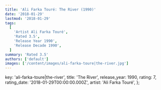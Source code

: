 ```yaml
---
title: 'Ali Farka Touré: The River (1990)'
date: '2018-01-29'
lastmod: '2018-01-29'
tags:
  [
    'Artist Ali Farka Touré',
    'Rated 3.5',
    'Release Year 1990',
    'Release Decade 1990',
  ]
summary: 'Rated 3.5'
authors: ['default']
images: ['/content/images/ali-farka-toure|the-river.jpg']
---
```


  key: 'ali-farka-toure|the-river',
  title: 'The River',
  release_year: 1990,
  rating: 7,
  rating_date: '2018-01-29T00:00:00.000Z',
  artist: 'Ali Farka Touré',
};

<MusicRating data={data} />
